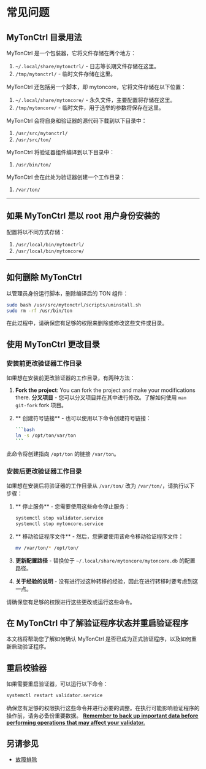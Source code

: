 
# 常见问题

## MyTonCtrl 目录用法

MyTonCtrl 是一个包装器，它将文件存储在两个地方：

1. `~/.local/share/mytonctrl/` - 日志等长期文件存储在这里。
2. `/tmp/mytonctrl/` - 临时文件存储在这里。

MyTonCtrl 还包括另一个脚本，即 mytoncore，它将文件存储在以下位置：

1. `~/.local/share/mytoncore/` - 永久文件，主要配置将存储在这里。
2. `/tmp/mytoncore/` - 临时文件，用于选举的参数将保存在这里。

MyTonCtrl 会将自身和验证器的源代码下载到以下目录中：

1. `/usr/src/mytonctrl/`
2. `/usr/src/ton/`

MyTonCtrl 将验证器组件编译到以下目录中：

1. `/usr/bin/ton/`

MyTonCtrl 会在此处为验证器创建一个工作目录：

1. `/var/ton/`

---

## 如果 MyTonCtrl 是以 root 用户身份安装的

配置将以不同方式存储：

1. `/usr/local/bin/mytonctrl/`
2. `/usr/local/bin/mytoncore/`

---

## 如何删除 MyTonCtrl

以管理员身份运行脚本，删除编译后的 TON 组件：

```bash
sudo bash /usr/src/mytonctrl/scripts/uninstall.sh
sudo rm -rf /usr/bin/ton
```

在此过程中，请确保您有足够的权限来删除或修改这些文件或目录。

## 使用 MyTonCtrl 更改目录

### 安装前更改验证器工作目录

如果想在安装前更改验证器的工作目录，有两种方法：

1. **Fork the project**: You can fork the project and make your modifications there. **分叉项目** - 您可以分叉项目并在其中进行修改。了解如何使用 `man git-fork` fork 项目。

2. ** 创建符号链接** - 也可以使用以下命令创建符号链接：

   ````bash
   ```bash
   ln -s /opt/ton/var/ton
   ```
   ````

此命令将创建指向 `/opt/ton` 的链接 `/var/ton`。

### 安装后更改验证器工作目录

如果想在安装后将验证器的工作目录从 `/var/ton/` 改为 `/var/ton/`，请执行以下步骤：

1. ** 停止服务** - 您需要使用这些命令停止服务：

   ```bash
   systemctl stop validator.service
   systemctl stop mytoncore.service
   ```

2. ** 移动验证程序文件** - 然后，您需要使用该命令移动验证程序文件：

   ```bash
   mv /var/ton/* /opt/ton/
   ```

3. **更新配置路径** - 替换位于 `~/.local/share/mytoncore/mytoncore.db` 的配置路径。

4. **关于经验的说明** - 没有进行过这种转移的经验，因此在进行转移时要考虑到这一点。

请确保您有足够的权限进行这些更改或运行这些命令。

## 在 MyTonCtrl 中了解验证程序状态并重启验证程序

本文档将帮助您了解如何确认 MyTonCtrl 是否已成为正式验证程序，以及如何重新启动验证程序。

## 重启校验器

如果需要重启验证器，可以运行以下命令：

```bash
systemctl restart validator.service
```

确保您有足够的权限执行这些命令并进行必要的调整。在执行可能影响验证程序的操作前，请务必备份重要数据。 <u>**Remember to back up important data before performing operations that may affect your validator.**</u>

## 另请参见

- [故障排除](/v3/guidelines/nodes/nodes-troubleshooting)

<Feedback />
